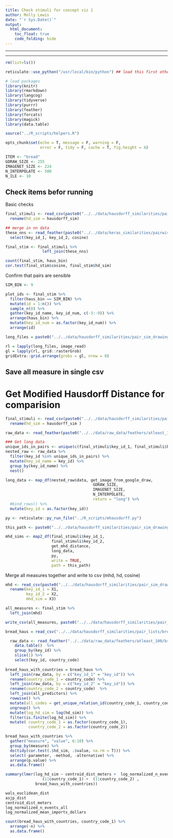 ```yaml
---
title: Check stimuli for concept viz 1
author: Molly Lewis 
date: "`r Sys.Date()`"
output: 
  html_document:
    toc_float: true
    code_folding: hide
---
```

  
******
******
  
```r
rm(list=ls())

reticulate::use_python("/usr/local/bin/python") ## load this first otherwise get import errors

# load packages
library(knitr)
library(rmarkdown)
library(langcog)
library(tidyverse)
library(purrr)
library(feather)
library(forcats)
library(magick)
library(data.table)

source("../R_scripts/helpers.R")

opts_chunk$set(echo = T, message = F, warning = F, 
               error = F, tidy = F, cache = T, fig.height = 4)
```

```r
ITEM <- "bread"
GDRAW_SIZE <- 255
IMAGENET_SIZE <- 224
N_INTERPOLATE <- 500 
N_ILE <- 10
```

## Check items befor running

Basic checks
```r
final_stimuli <- read_csv(paste0("../../data/hausdorff_similarities/pair_sim_drawings/pair_lists/balanced_lists/", ITEM ,"_id_pairs_balanced_hd.csv"), col_types = list(col_character(), col_character(), col_double(), col_double(), col_character(), col_character())) %>%
  rename(hd_sim = hausdorff_sim)

## merge in nn data
these_nns <- read_feather(paste0("../../data/keras_similarities/pairwise_country/", ITEM , "_all_sims.txt")) %>%
  select(key_id_1, key_id_2, cosine) 

final_stim <- final_stimuli %>%
                left_join(these_nns) 

count(final_stim, haus_bin)
cor.test(final_stim$cosine, final_stim$hd_sim)
```


Confirm that pairs are sensible
```r
SIM_BIN <- 9

plot_ids <- final_stim %>%
  filter(haus_bin == SIM_BIN) %>%
  mutate(id = 1:n()) %>%
  sample_n(8) %>%
  gather(key_id_name, key_id_num, c(-3:-9)) %>%
  arrange(haus_bin) %>%
  mutate(key_id_num = as.factor(key_id_num)) %>%
  arrange(id)

long_files = paste0("../../data/hausdorff_similarities/pair_sim_drawings/images/drawings/", plot_ids$key_id_num, ".jpeg")

rl = lapply(long_files, image_read)
gl = lapply(rl, grid::rasterGrob)
gridExtra::grid.arrange(grobs = gl, nrow = 8)

```

## Save all measure in single csv
# Get Modified Hausdorff Distance for comparision
```r

final_stimuli <- read_csv(paste0("../../data/hausdorff_similarities/pair_sim_drawings/pair_lists/balanced/lists", ITEM,"_id_pairs_balanced_hd.csv"),col_types = list(col_character(), col_character(), col_double(), col_double(), col_character(), col_character())) %>%
  rename(hd_sim = hausdorff_sim )

raw_data <- read_feather(paste0("../../data/raw_data/feathers/atleast_100/", ITEM, ".txt"))

### Get long data
unique_ids_in_pairs <- unique(c(final_stimuli$key_id_1, final_stimuli$key_id_2))
nested_raw <- raw_data %>%
  filter(key_id %in% unique_ids_in_pairs) %>%
  mutate(key_id_name = key_id) %>%
  group_by(key_id_name) %>%
  nest() 

long_data <- map_df(nested_raw$data, get_image_from_google_draw, 
                                      GDRAW_SIZE,
                                      IMAGENET_SIZE,
                                      N_INTERPOLATE, 
                                      return = "long") %>%
  #bind_rows() %>%
  mutate(key_id = as.factor(key_id))

py <- reticulate::py_run_file("../R_scripts/mhausdorff.py")

this_path <- paste0("../../data/hausdorff_similarities/pair_sim_drawings/pair_lists/balanced_lists/", ITEM, "_balanced_sims_mhd.csv")

mhd_sims <- map2_df(final_stimuli$key_id_1, 
                    final_stimuli$key_id_2, 
                    get_mhd_distance, 
                    long_data,
                    py,
                    write = TRUE,
                    path = this_path)
```


Merge all measures together and write to csv (mhd, hd, cosine)
```r

mhd <- read_csv(paste0("../../data/hausdorff_similarities/pair_sim_drawings/pair_lists/balanced_lists/", ITEM, "_balanced_sims_mhd.csv"), col_names = FALSE, col_types = list(col_character(), col_character(), col_double())) %>%
  rename(key_id_1 = X1,
         key_id_2 = X2,
         mhd_sim = X3)

all_measures <- final_stim %>%
  left_join(mhd)

write_csv(all_measures, paste0("../../data/hausdorff_similarities/pair_sim_drawings/pair_lists/balanced_lists/", ITEM, "_all_measures.csv"))

```

```r
bread_haus = read_csv("../../data/hausdorff_similarities/pair_lists/bread_sampled_pairs_with_sims_hd.csv",  col_types = list(col_character(), col_character(), col_double()))

  raw_data <- read_feather("../../data/raw_data/feathers/atleast_100/bread.txt") %>%
    data.table()  %>%
    group_by(key_id) %>%
    slice(1) %>%
    select(key_id, country_code) 
  
bread_haus_with_countries = bread_haus %>%
  left_join(raw_data, by = c("key_id_1" = "key_id")) %>%
  rename(country_code_1 = country_code) %>%
  left_join(raw_data, by = c("key_id_2" = "key_id")) %>%
  rename(country_code_2 = country_code)  %>%
  left_join(all_predictors) %>%
  rowwise() %>%
  mutate(all_codes = get_unique_relation_id(country_code_1, country_code_2)) %>%
  ungroup() %>%
  mutate(log_hd_sim = log(hd_sim)) %>%
  filter(is.finite(log_hd_sim)) %>%
  mutate( country_code_1 = as.factor(country_code_1),
          country_code_2 = as.factor(country_code_2))

bread_haus_with_countries %>%
  gather("measure", "value", 6:10) %>%
  group_by(measure) %>%
  do(tidy(cor.test(.$hd_sim, .$value, na.rm = T))) %>%
  select(-parameter, -method, -alternative) %>%
  arrange(p.value) %>%
  as.data.frame()

summary(lmer(log_hd_sim ~ centroid_dist_meters +  log_normalized_n_events_all + 
                (1|country_code_1) +  (1|country_code_2) , 
             bread_haus_with_countries))

wals_euclidean_dist
asjp_dist 
centroid_dist_meters 
log_normalized_n_events_all 
log_normalized_mean_imports_dollars

count(bread_haus_with_countries, country_code_1) %>%
  arrange(-n) %>%
  as.data.frame()
  

```



